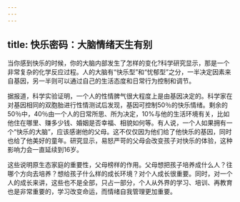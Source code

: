 ```yaml
---
---
---
```

title: 快乐密码：大脑情绪天生有别
---



当你感到快乐的时候，你的大脑内部发生了怎样的变化?科学研究显示，那是一个非常复杂的化学反应过程。人的大脑有“快乐型”和“忧郁型”之分，一半决定因素来自基因，另一半则可以通过自己的生活态度和日常行为控制和调节。

据报道，科学实验证明，一个人的性情脾气很大程度上是由基因决定的。科学家在对基因相同的双胞胎进行性情测试后发现，基因可控制50％的快乐情绪。剩余的50％中，40％由一个人的日常所思、所为决定，10%与他的生活环境有关，比如他住在哪里、赚多少钱、婚姻是否幸福、相貌如何等。有人说，一个人如果拥有一个“快乐的大脑”，应该感谢他的父母。这不仅仅因为他们给了他快乐的基因，同时也给了他美好的童年。研究显示，易怒严苛的父母会改变孩子对快乐的体验，这种影响力会一直延续到16岁。

这些说明原生态家庭的重要性，父母榜样的作用。父母想把孩子培养成什么人？往哪个方向去培养？想给孩子什么样的成长环境？对个人成长很重要。同时，对一个人的成长来讲，这些也不是全部，只占一部分，个人从外界的学习、培训、再教育也是非常重要的，学习改变命运，而情绪自我管理更加重要。